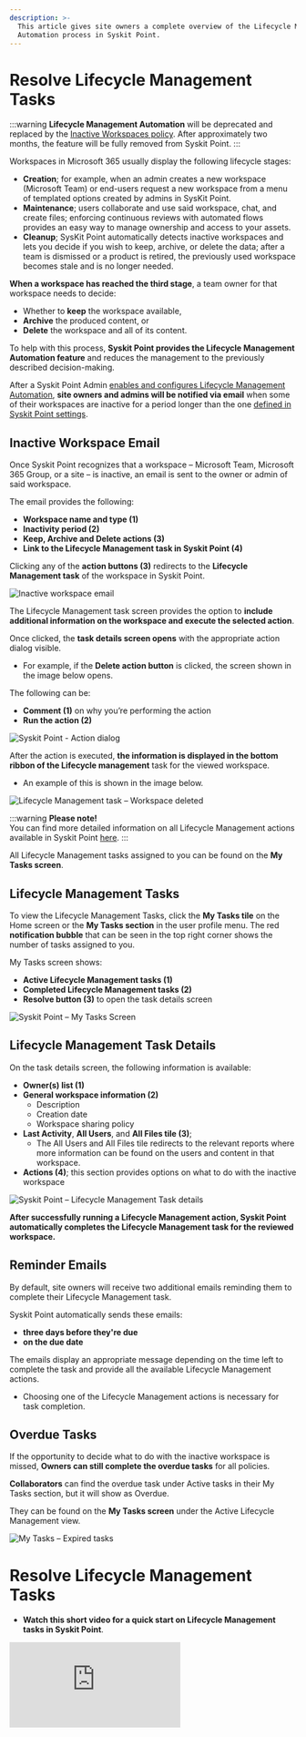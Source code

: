 ```yaml
---
description: >-
  This article gives site owners a complete overview of the Lifecycle Management
  Automation process in Syskit Point.
---
```


# Resolve Lifecycle Management Tasks

:::warning
**Lifecycle Management Automation** will be deprecated and replaced by the [Inactive Workspaces policy](../resolve-governance-tasks/inactive-workspaces.md). After approximately two months, the feature will be fully removed from Syskit Point.
:::

Workspaces in Microsoft 365 usually display the following lifecycle stages:

* **Creation**; for example, when an admin creates a new workspace (Microsoft Team) or end-users request a new workspace from a menu of templated options created by admins in SysKit Point. 
* **Maintenance**; users collaborate and use said workspace, chat, and create files; enforcing continuous reviews with automated flows provides an easy way to manage ownership and access to your assets.
* **Cleanup**; SysKit Point automatically detects inactive workspaces and lets you decide if you wish to keep, archive, or delete the data; after a team is dismissed or a product is retired, the previously used workspace becomes stale and is no longer needed.

**When a workspace has reached the third stage**, a team owner for that workspace needs to decide:

* Whether to **keep** the workspace available,
* **Archive** the produced content, or
* **Delete** the workspace and all of its content.

To help with this process, **Syskit Point provides the Lifecycle Management Automation feature** and reduces the management to the previously described decision-making.

After a Syskit Point Admin [enables and configures Lifecycle Management Automation](../../governance-and-automation/lifecycle-management/enable-lifecycle-management.md), **site owners and admins will be notified via email** when some of their workspaces are inactive for a period longer than the one [defined in Syskit Point settings](../../governance-and-automation/lifecycle-management/inactive-content.md#define-what-is-inactive).

## Inactive Workspace Email

Once Syskit Point recognizes that a workspace – Microsoft Team, Microsoft 365 Group, or a site – is inactive, an email is sent to the owner or admin of said workspace.

The email provides the following:

* **Workspace name and type (1)**
* **Inactivity period (2)**
* **Keep, Archive and Delete actions (3)**
* **Link to the Lifecycle Management task in Syskit Point (4)**

Clicking any of the **action buttons (3)** redirects to the **Lifecycle Management task** of the workspace in Syskit Point.

![Inactive workspace email](../../../static/img/lifecycle-management-owner-email.png)

The Lifecycle Management task screen provides the option to **include additional information on the workspace and execute the selected action**.

Once clicked, the **task details screen opens** with the appropriate action dialog visible.

* For example, if the **Delete action button** is clicked, the screen shown in the image below opens.

The following can be:

* **Comment (1)** on why you’re performing the action
* **Run the action (2)**

![Syskit Point - Action dialog](../../../static/img/lifecycle-management-action-dialog.png)

After the action is executed, **the information is displayed in the bottom ribbon of the Lifecycle management** task for the viewed workspace.

* An example of this is shown in the image below.

![Lifecycle Management task – Workspace deleted](../../../static/img/lifecycle-management-action-completed.png)

:::warning
**Please note!**\
You can find more detailed information on all Lifecycle Management actions available in Syskit Point [here](../../governance-and-automation/lifecycle-management/lifecycle-management-actions.md).
:::

All Lifecycle Management tasks assigned to you can be found on the **My Tasks screen**.

## Lifecycle Management Tasks

To view the Lifecycle Management Tasks, click the **My Tasks tile** on the Home screen or the **My Tasks section** in the user profile menu. The red **notification bubble** that can be seen in the top right corner shows the number of tasks assigned to you.

My Tasks screen shows:

* **Active Lifecycle Management tasks (1)**
* **Completed Lifecycle Management tasks (2)**
* **Resolve button (3)** to open the task details screen

![Syskit Point – My Tasks Screen](../../../static/img/lifecycle-management-my-tasks.png)

## Lifecycle Management Task Details

On the task details screen, the following information is available:

* **Owner(s) list (1)**
* **General workspace information (2)**
  * Description
  * Creation date
  * Workspace sharing policy
* **Last Activity**, **All Users**, and **All Files tile (3)**;
  * The All Users and All Files tile redirects to the relevant reports where more information can be found on the users and content in that workspace.
* **Actions (4)**; this section provides options on what to do with the inactive workspace

![Syskit Point – Lifecycle Management Task details](../../../static/img/lifecycle-management-task-details.png)

**After successfully running a Lifecycle Management action, Syskit Point automatically completes the Lifecycle Management task for the reviewed workspace.**

## Reminder Emails

By default, site owners will receive two additional emails reminding them to complete their Lifecycle Management task.

Syskit Point automatically sends these emails:

* **three days before they're due**
* **on the due date**

The emails display an appropriate message depending on the time left to complete the task and provide all the available Lifecycle Management actions.

* Choosing one of the Lifecycle Management actions is necessary for task completion.


## Overdue Tasks

If the opportunity to decide what to do with the inactive workspace is missed, **Owners can still complete the overdue tasks** for all policies.

**Collaborators** can find the overdue task under Active tasks in their My Tasks section, but it will show as Overdue.

They can be found on the **My Tasks screen** under the Active Lifecycle Management view.

![My Tasks – Expired tasks](../../../static/img/lifecycle-management-expired-tasks.png)

# Resolve Lifecycle Management Tasks

* **Watch this short video for a quick start on Lifecycle Management tasks in Syskit Point**.

<div style={{position: 'relative', paddingBottom: '56.25%', height: 0, overflow: 'hidden', maxWidth: '100%', background: '#000'}}>
  <iframe 
    src="https://www.youtube.com/embed/VnUb48kjYeo?si=jC9SId-f6EVVRNS3" 
    title="YouTube video player" 
    frameBorder="0" 
    allow="accelerometer; autoplay; clipboard-write; encrypted-media; gyroscope; picture-in-picture; web-share" 
    referrerPolicy="strict-origin-when-cross-origin" 
    allowFullScreen
    style={{position: 'absolute', top: 0, left: 0, width: '100%', height: '100%'}}
  />
</div>


## Related Topics

* [Learn more about lifecycle management](https://docs.microsoft.com/en-us/microsoftteams/plan-teams-lifecycle)
* [Learn how to Resolve Access Review Tasks](access-review.mdx)
